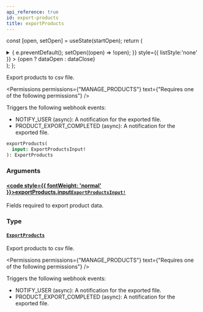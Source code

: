 ```yaml
---
api_reference: true
id: export-products
title: exportProducts
---
```






const [open, setOpen] = useState(startOpen);
return (
<details {...(open ? { open: true } : {})} className="details" style={{ border:'none', boxShadow:'none', background:'var(--ifm-background-color)' }}>
<summary
onClick={(e) => {
e.preventDefault();
setOpen((open) => !open);
}}
style={{ listStyle:'none' }} >
{open ? dataOpen : dataClose}
</summary>
{open && children}
</details>
);
};

Export products to csv file.


<Permissions permissions={"MANAGE_PRODUCTS"} text={"Requires one of the following permissions"} />


Triggers the following webhook events:

- NOTIFY_USER (async): A notification for the exported file.
- PRODUCT_EXPORT_COMPLETED (async): A notification for the exported file.

```graphql
exportProducts(
  input: ExportProductsInput!
): ExportProducts
```

### Arguments

#### [<code style={{ fontWeight: 'normal' }}>exportProducts.<b>input</b></code>](#)<Bullet />[`ExportProductsInput!`](../../../api-reference/products/inputs/export-products-input.mdx) <Badge class="badge badge--secondary" text="non-null"/> <Badge class="badge badge--secondary" text="input"/> <Badge class="badge badge--secondary" text="products"/>

Fields required to export product data.

### Type

#### [`ExportProducts`](../../../api-reference/products/objects/export-products.mdx) <Badge class="badge badge--secondary" text="object"/> <Badge class="badge badge--secondary" text="products"/>

Export products to csv file.


<Permissions permissions={"MANAGE_PRODUCTS"} text={"Requires one of the following permissions"} />


Triggers the following webhook events:

- NOTIFY_USER (async): A notification for the exported file.
- PRODUCT_EXPORT_COMPLETED (async): A notification for the exported file.

